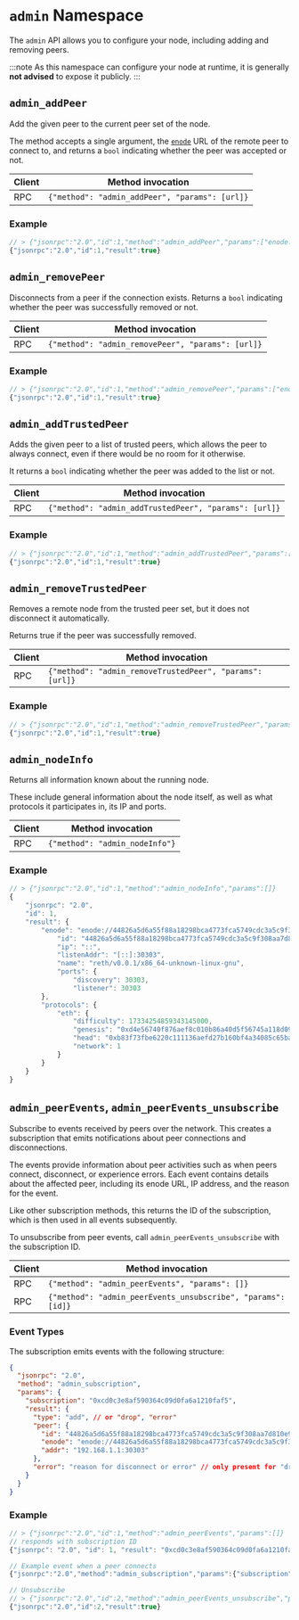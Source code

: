 # `admin` Namespace

The `admin` API allows you to configure your node, including adding and removing peers.


:::note
As this namespace can configure your node at runtime, it is generally **not advised** to expose it publicly.
:::

## `admin_addPeer`

Add the given peer to the current peer set of the node.

The method accepts a single argument, the [`enode`][enode] URL of the remote peer to connect to, and returns a `bool` indicating whether the peer was accepted or not.

| Client | Method invocation                              |
|--------|------------------------------------------------|
| RPC    | `{"method": "admin_addPeer", "params": [url]}` |

### Example

```js
// > {"jsonrpc":"2.0","id":1,"method":"admin_addPeer","params":["enode://a979fb575495b8d6db44f750317d0f4622bf4c2aa3365d6af7c284339968eef29b69ad0dce72a4d8db5ebb4968de0e3bec910127f134779fbcb0cb6d3331163c@52.16.188.185:30303"]}
{"jsonrpc":"2.0","id":1,"result":true}
```

## `admin_removePeer`

Disconnects from a peer if the connection exists. Returns a `bool` indicating whether the peer was successfully removed or not.

| Client | Method invocation                                  |
|--------|----------------------------------------------------|
| RPC    | `{"method": "admin_removePeer", "params": [url]}`  |

### Example

```js
// > {"jsonrpc":"2.0","id":1,"method":"admin_removePeer","params":["enode://a979fb575495b8d6db44f750317d0f4622bf4c2aa3365d6af7c284339968eef29b69ad0dce72a4d8db5ebb4968de0e3bec910127f134779fbcb0cb6d3331163c@52.16.188.185:30303"]}
{"jsonrpc":"2.0","id":1,"result":true}
```

## `admin_addTrustedPeer`

Adds the given peer to a list of trusted peers, which allows the peer to always connect, even if there would be no room for it otherwise.

It returns a `bool` indicating whether the peer was added to the list or not.

| Client | Method invocation                                     |
|--------|-------------------------------------------------------|
| RPC    | `{"method": "admin_addTrustedPeer", "params": [url]}` |

### Example

```js
// > {"jsonrpc":"2.0","id":1,"method":"admin_addTrustedPeer","params":["enode://a979fb575495b8d6db44f750317d0f4622bf4c2aa3365d6af7c284339968eef29b69ad0dce72a4d8db5ebb4968de0e3bec910127f134779fbcb0cb6d3331163c@52.16.188.185:30303"]}
{"jsonrpc":"2.0","id":1,"result":true}
```

## `admin_removeTrustedPeer`

Removes a remote node from the trusted peer set, but it does not disconnect it automatically.

Returns true if the peer was successfully removed.

| Client | Method invocation                                        |
|--------|----------------------------------------------------------|
| RPC    | `{"method": "admin_removeTrustedPeer", "params": [url]}` |

### Example

```js
// > {"jsonrpc":"2.0","id":1,"method":"admin_removeTrustedPeer","params":["enode://a979fb575495b8d6db44f750317d0f4622bf4c2aa3365d6af7c284339968eef29b69ad0dce72a4d8db5ebb4968de0e3bec910127f134779fbcb0cb6d3331163c@52.16.188.185:30303"]}
{"jsonrpc":"2.0","id":1,"result":true}
```

## `admin_nodeInfo`

Returns all information known about the running node.

These include general information about the node itself, as well as what protocols it participates in, its IP and ports.

| Client | Method invocation              |
|--------|--------------------------------|
| RPC    | `{"method": "admin_nodeInfo"}` |

### Example

```js
// > {"jsonrpc":"2.0","id":1,"method":"admin_nodeInfo","params":[]}
{
    "jsonrpc": "2.0",
    "id": 1,
    "result": {
        "enode": "enode://44826a5d6a55f88a18298bca4773fca5749cdc3a5c9f308aa7d810e9b31123f3e7c5fba0b1d70aac5308426f47df2a128a6747040a3815cc7dd7167d03be320d@[::]:30303",
            "id": "44826a5d6a55f88a18298bca4773fca5749cdc3a5c9f308aa7d810e9b31123f3e7c5fba0b1d70aac5308426f47df2a128a6747040a3815cc7dd7167d03be320d",
            "ip": "::",
            "listenAddr": "[::]:30303",
            "name": "reth/v0.0.1/x86_64-unknown-linux-gnu",
            "ports": {
                "discovery": 30303,
                "listener": 30303
        },
        "protocols": {
            "eth": {
                "difficulty": 17334254859343145000,
                "genesis": "0xd4e56740f876aef8c010b86a40d5f56745a118d0906a34e69aec8c0db1cb8fa3",
                "head": "0xb83f73fbe6220c111136aefd27b160bf4a34085c65ba89f24246b3162257c36a",
                "network": 1
            }
        }
    }
}
```

## `admin_peerEvents`, `admin_peerEvents_unsubscribe`

Subscribe to events received by peers over the network. This creates a subscription that emits notifications about peer connections and disconnections.

The events provide information about peer activities such as when peers connect, disconnect, or experience errors. Each event contains details about the affected peer, including its enode URL, IP address, and the reason for the event.

Like other subscription methods, this returns the ID of the subscription, which is then used in all events subsequently.

To unsubscribe from peer events, call `admin_peerEvents_unsubscribe` with the subscription ID.

| Client | Method invocation                                     |
|--------|-------------------------------------------------------|
| RPC    | `{"method": "admin_peerEvents", "params": []}`        |
| RPC    | `{"method": "admin_peerEvents_unsubscribe", "params": [id]}` |

### Event Types

The subscription emits events with the following structure:

```json
{
  "jsonrpc": "2.0",
  "method": "admin_subscription",
  "params": {
    "subscription": "0xcd0c3e8af590364c09d0fa6a1210faf5",
    "result": {
      "type": "add", // or "drop", "error"
      "peer": {
        "id": "44826a5d6a55f88a18298bca4773fca5749cdc3a5c9f308aa7d810e9b31123f3e7c5fba0b1d70aac5308426f47df2a128a6747040a3815cc7dd7167d03be320d",
        "enode": "enode://44826a5d6a55f88a18298bca4773fca5749cdc3a5c9f308aa7d810e9b31123f3e7c5fba0b1d70aac5308426f47df2a128a6747040a3815cc7dd7167d03be320d@192.168.1.1:30303",
        "addr": "192.168.1.1:30303"
      },
      "error": "reason for disconnect or error" // only present for "drop" and "error" events
    }
  }
}
```

### Example

```js
// > {"jsonrpc":"2.0","id":1,"method":"admin_peerEvents","params":[]}
// responds with subscription ID
{"jsonrpc": "2.0", "id": 1, "result": "0xcd0c3e8af590364c09d0fa6a1210faf5"}

// Example event when a peer connects
{"jsonrpc":"2.0","method":"admin_subscription","params":{"subscription":"0xcd0c3e8af590364c09d0fa6a1210faf5","result":{"type":"add","peer":{"id":"44826a5d6a55f88a18298bca4773fca5749cdc3a5c9f308aa7d810e9b31123f3e7c5fba0b1d70aac5308426f47df2a128a6747040a3815cc7dd7167d03be320d","enode":"enode://44826a5d6a55f88a18298bca4773fca5749cdc3a5c9f308aa7d810e9b31123f3e7c5fba0b1d70aac5308426f47df2a128a6747040a3815cc7dd7167d03be320d@192.168.1.1:30303","addr":"192.168.1.1:30303"}}}}

// Unsubscribe
// > {"jsonrpc":"2.0","id":2,"method":"admin_peerEvents_unsubscribe","params":["0xcd0c3e8af590364c09d0fa6a1210faf5"]}
{"jsonrpc":"2.0","id":2,"result":true}
```

[enode]: https://ethereum.org/en/developers/docs/networking-layer/network-addresses/#enode
